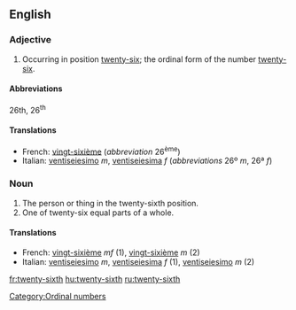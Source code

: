 ==English==

===Adjective===
{{en-adj|-}}

# Occurring in position [[twenty-six]]; the ordinal form of the number [[twenty-six]].

====Abbreviations====
26th, 26<sup>th</sup>

====Translations====
*French: [[vingt-sixième]] (''abbreviation'' 26<sup>ème</sup>)
*Italian: [[ventiseiesimo]] ''m'', [[ventiseiesima]] ''f'' (''abbreviations'' 26º ''m'', 26ª ''f'')

===Noun===
{{en-noun|-}}

#The person or thing in the twenty-sixth position.
#One of twenty-six equal parts of a whole.

====Translations====
{{rfc-trans}}
*French: [[vingt-sixième]] ''mf'' (1), [[vingt-sixième]] ''m'' (2)
*Italian: [[ventiseiesimo]] ''m'', [[ventiseiesima]] ''f'' (1), [[ventiseiesimo]] ''m'' (2)

[[Category:Ordinal numbers]]

[[fr:twenty-sixth]]
[[hu:twenty-sixth]]
[[ru:twenty-sixth]]